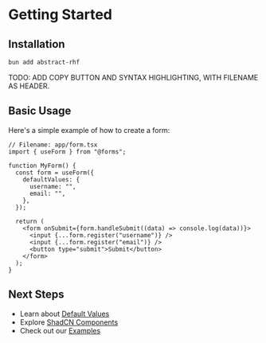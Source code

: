 # Getting Started

## Installation

```bash
bun add abstract-rhf
```

TODO: ADD COPY BUTTON AND SYNTAX HIGHLIGHTING, WITH FILENAME AS HEADER.

## Basic Usage

Here's a simple example of how to create a form:

```tsx
// Filename: app/form.tsx
import { useForm } from "@forms";

function MyForm() {
  const form = useForm({
    defaultValues: {
      username: "",
      email: "",
    },
  });

  return (
    <form onSubmit={form.handleSubmit((data) => console.log(data))}>
      <input {...form.register("username")} />
      <input {...form.register("email")} />
      <button type="submit">Submit</button>
    </form>
  );
}
```

## Next Steps

- Learn about [Default Values](/default-values)
- Explore [ShadCN Components](/shadcn)
- Check out our [Examples](/examples/simple) 